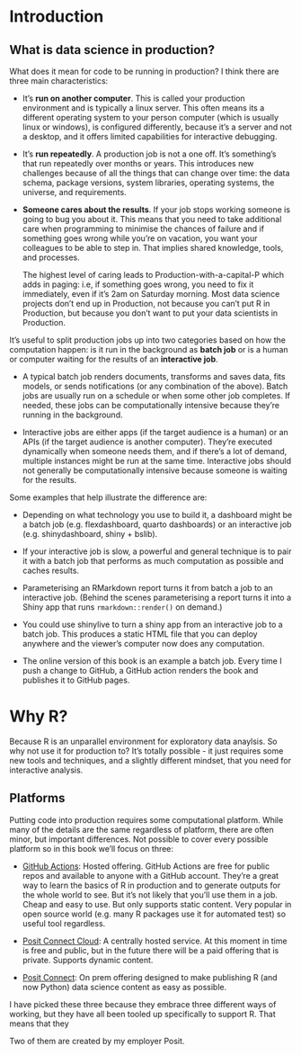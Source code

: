 # Introduction

## What is data science in production?

What does it mean for code to be running in production? I think there are three main characteristics:

* It's **run on another computer**. This is called your production environment and is typically a linux server. This often means its a different operating system to your person computer (which is usually linux or windows), is configured differently, because it's a server and not a desktop, and it offers limited capabilities for interactive debugging.

* It's **run repeatedly**. A production job is not a one off. It's something's that run repeatedly over months or years. This introduces new challenges because of all the things that can change over time: the data schema, package versions, system libraries, operating systems, the universe, and requirements.

* **Someone cares about the results**. If your job stops working someone is going to bug you about it. This means that you need to take additional care when programming to minimise the chances of failure and if something goes wrong while you're on vacation, you want your colleagues to be able to step in. That implies shared knowledge, tools, and processes.

    The highest level of caring leads to Production-with-a-capital-P which adds in paging: i.e, if something goes wrong, you need to fix it immediately, even if it's 2am on Saturday morning. Most data science projects don't end up in Production, not because you can't put R in Production, but because you don't want to put your data scientists in Production.

It's useful to split production jobs up into two categories based on how the computation happen: is it run in the background as **batch job** or is a human or computer waiting for the results of an **interactive job**.

* A typical batch job renders documents, transforms and saves data, fits models, or sends notifications (or any combination of the above). Batch jobs are usually run on a schedule or when some other job completes. If needed, these jobs can be computationally intensive because they’re running in the background.

* Interactive jobs are either apps (if the target audience is a human) or an APIs (if the target audience is another computer). They're executed dynamically when someone needs them, and if there's a lot of demand, multiple instances might be run at the same time. Interactive jobs should not generally be computationally intensive because someone is waiting for the results.

Some examples that help illustrate the difference are:

* Depending on what technology you use to build it, a dashboard might be a batch job (e.g. flexdashboard, quarto dashboards) or an interactive job (e.g. shinydashboard, shiny + bslib).

* If your interactive job is slow, a powerful and general technique is to pair it with a batch job that performs as much computation as possible and caches results.

* Parameterising an RMarkdown report turns it from batch a job to an interactive job. (Behind the scenes parameterising a report turns it into a Shiny app that runs `rmarkdown::render()` on demand.)

* You could use shinylive to turn a shiny app from an interactive job to a batch job. This produces a static HTML file that you can deploy anywhere and the viewer's computer now does any computation.

* The online version of this book is an example a batch job. Every time I push a change to GitHub, a GitHub action renders the book and publishes it to GitHub pages.

# Why R?

Because R is an unparallel environment for exploratory data anaylsis. So why not use it for production to? It's totally possible - it just requires some new tools and techniques, and a slightly different mindset, that you need for interactive analysis.

## Platforms

Putting code into production requires some computational platform. While many of the details are the same regardless of platform, there are often minor, but important differences. Not possible to cover every possible platform so in this book we'll focus on three:

* [GitHub Actions](https://docs.github.com/en/actions): Hosted offering. GitHub Actions are free for public repos and available to anyone with a GitHub account. They're a great way to learn the basics of R in production and to generate outputs for the whole world to see. But it's not likely that you'll use them in a job. Cheap and easy to use. But only supports static content. Very popular in open source world (e.g. many R packages use it for automated test) so useful tool regardless.

* [Posit Connect Cloud](https://connect.posit.cloud): A centrally hosted service. At this moment in time is free and public, but in the future there will be a paid offering that is private. Supports dynamic content.

* [Posit Connect](https://posit.co/products/enterprise/connect/): On prem offering designed to make publishing R (and now Python) data science content as easy as possible. 

I have picked these three because they embrace three different ways of working, but they have all been tooled up specifically to support R. That means that they 

Two of them are created by my employer Posit. 
